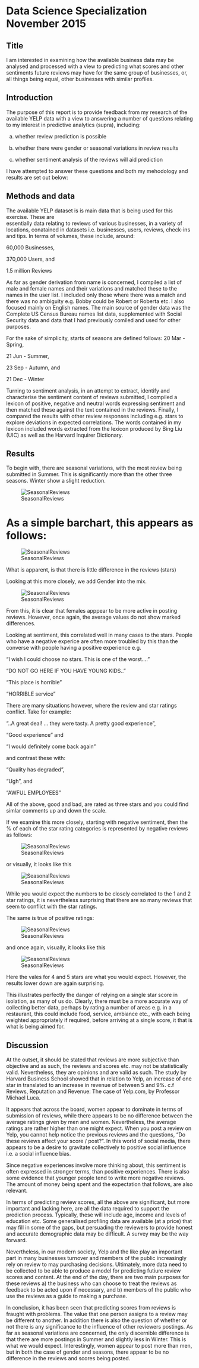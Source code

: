 Data Science Specialization November 2015
===================================

Title 
------

I am interested in examining how the available business data may be analysed and processed with 
a view to predicting what scores and other sentiments future reviews may have for the same group of
businesses, or, all things being equal, other businesses with similar profiles.  


Introduction
----------------
The purpose of this report is to provide feedback from my research of the available YELP data 
with a view to answering a number of  questions relating to my interest in predictive analytics (supra),
 including:

a) whether review prediction is possible

b) whether there were gender or seasonal variations in review results

c) whether sentiment analysis of the reviews will aid prediction

I have attempted to answer these questions and both my mehodology and results are set out
below:

Methods and data
-------------------------

The available YELP dataset is is main data that is being used for this exercise. These are  
essentially data relating to reviews of various businesses, in a variety of locations, conatained in 
datasets i.e. businesses, users, reviews, check-ins and tips. In terms of volumes, these include, around:

60,000 Businesses,

370,000 Users, and 

1.5 million Reviews
 
As far as gender derivation from name is concerned, I compiled a list of male and female names 
and their variations and matched these to the names in the user list. I included only those where 
there was a match and there was no ambiguity e.g. Bobby could be Robert or Roberta etc. I also 
focused mainly on English names. The main source of gender data was the Complete US Census 
Bureau names list data, supplemented with Social Security data and data that I had previously 
comiled and used for other purposes. 

For the sake of simplicity, starts of seasons are defined follows:
20 Mar - Spring,

21 Jun - Summer,

23 Sep - Autumn, and 

21 Dec - Winter
   
Turning to sentiment analysis, in an attempt to extract, identify and characterise the sentiment content 
of reviews submitted, I compiled a lexicon of positive, negative and neutral words expressing 
sentiment and then matched these against the text contained in the reviews. Finally, I compared the
results with other review responses including e.g. stars to explore deviations in expected correlations. 
The words contained in my lexicon included words extracted from the lexicon produced by Bing Liu (UIC) 
as well as the Harvard Inquirer Dictionary.   

Results
----------

To begin with, there are seasonal variations, with the most review being submitted in Summer. This is 
significantly more than the other three seasons. Winter show a slight reduction.


![SeasonalReviews](SeasonalReview.jpg)


As a simple barchart, this appears as follows:
======

![SeasonalReviews](barchart.jpg)


What is apparent, is that there is little difference in the reviews (stars)

Looking at this more closely, we add Gender into the mix.


![SeasonalReviews](SeasonGender.jpg)


From this, it is clear that females apppear to be more active in posting reviews. However, once again, 
the average values do not show marked differences.

Looking at sentiment, this correlated well in many cases to the stars. People who have a negative experice 
are often more troubled by this than the converse with people having a positive experience e.g.

 
"I wish I could choose no stars. This is one of the worst...."

 "DO NOT GO HERE IF YOU HAVE YOUNG KIDS.."

"This place is horrible"

"HORRIBLE service"


There are many situations however, where the review and star ratings conflict. Take for example:


"..A great deal! ... they were tasty. A pretty good experience", 

"Good experience" and 

"I would definitely come back again"


and contrast these with:


"Quality has degraded", 

"Ugh", and 

"AWFUL EMPLOYEES"
 

All of the above, good and bad, are rated as three stars and you could find simlar comments up and down the scale. 

If we examine this more closely, starting with negative sentiment, then the % of each of the star rating categories is
represented by negative reviews as follows:
 
![SeasonalReviews](badsentimenttab.jpg)

or visually, it looks like this

![SeasonalReviews](badsentimentpie.jpg)

While you would expect the numbers to be closely correlated to the 1 and 2 star ratings, it is nevertheless surprising 
that there are so many reviews that seem to conflict with the star ratings.

The same is true of positive ratings:

 ![SeasonalReviews](goodsentimenttab.jpg)

and once again, visually, it looks like this

![SeasonalReviews](goodsentimentpie.jpg)

Here the vales for 4 and 5 stars are what you would expect. However, the results lower down are again surprising.

This illustrates perfectly the danger of relying on a single star score in isolation, as many of us do. Clearly, there 
must be a more accurate way of collecting better data, perhaps by rating a number of areas e.g. in a restaurant, 
this could include food, service, ambiance etc., with each being weighted appropriately if required, before 
arriving at a single score, it that is what is being aimed for. 


Discussion
---------------

At the outset, it should be stated that reviews are more subjective than objective and as such, the reviews 
and scores etc. may not be statistically valid. Nevertheless, they are opinions and are valid as such. The
study by Harvard Business School showed that in relation to Yelp, an increase of one star in translated to
an increase in revenue of between 5 and 9%. c.f Reviews, Reputation and Revenue: The case of Yelp.com,
by Professor Michael Luca.

It appears that across the board, women appear to dominate in terms of submission of reviews, while there
appears to be no difference between the average ratings given by men and women. Nevertheless, the average
ratings are rather higher than one might expect. When you post a review on Yelp, you cannot help notice the
previous reviews and the questions, "Do these reviews affect your score / post?". In this world of social media, 
there appears to be a desire to gravitate collectively to positive social influence i.e. a social influence bias.

Since negative experiences involve more thinking about, this sentiment is often expressed in stronger terms,
than positive experiences. There is also some evidence that younger people tend to write more negative 
reviews. The amount of money being spent and the expectation that follows, are also relevant.

In terms of predicting review scores, all the above are significant, but more important and lacking here, are all
the data required to support the prediction process. Typically, these will include age, income and levels of 
education etc. Some generalised profiling data are available (at a price) that may fill in some of the gaps, but 
persuading the reviewers to provide honest and accurate demographic data may be difficult. A survey may be 
the way forward.

Nevertheless, in our modern society, Yelp and the like play an important part in many businesses turnover and 
members of the public increasingly rely on review to may purchasing decisions. Ultimately, more data need to 
be collected to be able to produce a model for predicting futiure review scores and content. At the end of the day,
there are two main purposes for these reviews a) the business who can choose to treat the reviews as feedback 
to be acted upon if necessary, and b) members of the public who use the reviews as a guide to making a purchase.

In conclusion, it has been seen that predicting scores from reviews is fraught with problems. The value that one 
person assigns to a review may be different to another. In addition there is also the question of whether or not 
there is any significance to the influence of other reviewers postings. As far as seasonal variations are concerned, 
the only discernible difference is that there are more postings in Summer and slightly less in Winter. This is what 
 we would expect. Interestingly, women appear to post more than men, but in both the case of gender and seasons,
there appear to be no difference in the reviews and scores being posted.      